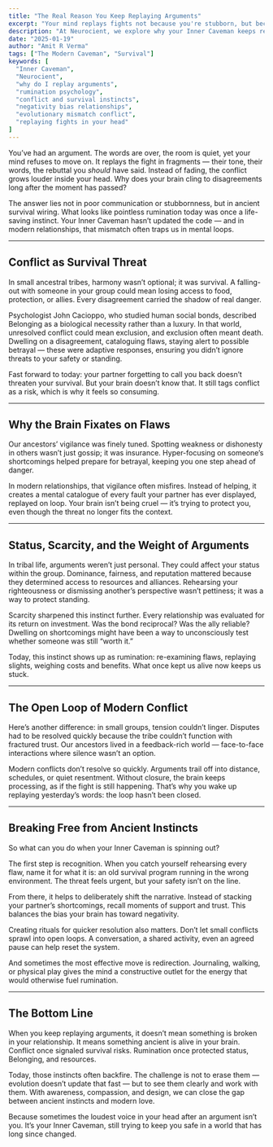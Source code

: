 ```yaml
---
title: "The Real Reason You Keep Replaying Arguments"
excerpt: "Your mind replays fights not because you're stubborn, but because ancient survival instincts still treat conflict as a threat. Understanding this mismatch helps you break free from endless loops."
description: "At Neurocient, we explore why your Inner Caveman keeps replaying arguments. From survival instincts around status and Belonging to the brain’s negativity bias, evolutionary mismatch explains why conflict lingers—and how to break the loop."
date: "2025-01-19"
author: "Amit R Verma"
tags: ["The Modern Caveman", "Survival"]
keywords: [
  "Inner Caveman",
  "Neurocient",
  "why do I replay arguments",
  "rumination psychology",
  "conflict and survival instincts",
  "negativity bias relationships",
  "evolutionary mismatch conflict",
  "replaying fights in your head"
]
---
```



You’ve had an argument. The words are over, the room is quiet, yet your mind refuses to move on. It replays the fight in fragments — their tone, their words, the rebuttal you *should* have said. Instead of fading, the conflict grows louder inside your head. Why does your brain cling to disagreements long after the moment has passed?  

The answer lies not in poor communication or stubbornness, but in ancient survival wiring. What looks like pointless rumination today was once a life-saving instinct. Your Inner Caveman hasn’t updated the code — and in modern relationships, that mismatch often traps us in mental loops.  

---

## Conflict as Survival Threat  

In small ancestral tribes, harmony wasn’t optional; it was survival. A falling-out with someone in your group could mean losing access to food, protection, or allies. Every disagreement carried the shadow of real danger.  

Psychologist John Cacioppo, who studied human social bonds, described Belonging as a biological necessity rather than a luxury. In that world, unresolved conflict could mean exclusion, and exclusion often meant death. Dwelling on a disagreement, cataloguing flaws, staying alert to possible betrayal — these were adaptive responses, ensuring you didn’t ignore threats to your safety or standing.  

Fast forward to today: your partner forgetting to call you back doesn’t threaten your survival. But your brain doesn’t know that. It still tags conflict as a risk, which is why it feels so consuming.  

---

## Why the Brain Fixates on Flaws  

Our ancestors’ vigilance was finely tuned. Spotting weakness or dishonesty in others wasn’t just gossip; it was insurance. Hyper-focusing on someone’s shortcomings helped prepare for betrayal, keeping you one step ahead of danger.  

In modern relationships, that vigilance often misfires. Instead of helping, it creates a mental catalogue of every fault your partner has ever displayed, replayed on loop. Your brain isn’t being cruel — it’s trying to protect you, even though the threat no longer fits the context.  

---

## Status, Scarcity, and the Weight of Arguments  

In tribal life, arguments weren’t just personal. They could affect your status within the group. Dominance, fairness, and reputation mattered because they determined access to resources and alliances. Rehearsing your righteousness or dismissing another’s perspective wasn’t pettiness; it was a way to protect standing.  

Scarcity sharpened this instinct further. Every relationship was evaluated for its return on investment. Was the bond reciprocal? Was the ally reliable? Dwelling on shortcomings might have been a way to unconsciously test whether someone was still “worth it.”  

Today, this instinct shows up as rumination: re-examining flaws, replaying slights, weighing costs and benefits. What once kept us alive now keeps us stuck.  

---

## The Open Loop of Modern Conflict  

Here’s another difference: in small groups, tension couldn’t linger. Disputes had to be resolved quickly because the tribe couldn’t function with fractured trust. Our ancestors lived in a feedback-rich world — face-to-face interactions where silence wasn’t an option.  

Modern conflicts don’t resolve so quickly. Arguments trail off into distance, schedules, or quiet resentment. Without closure, the brain keeps processing, as if the fight is still happening. That’s why you wake up replaying yesterday’s words: the loop hasn’t been closed.  

---

## Breaking Free from Ancient Instincts  

So what can you do when your Inner Caveman is spinning out?  

The first step is recognition. When you catch yourself rehearsing every flaw, name it for what it is: an old survival program running in the wrong environment. The threat feels urgent, but your safety isn’t on the line.  

From there, it helps to deliberately shift the narrative. Instead of stacking your partner’s shortcomings, recall moments of support and trust. This balances the bias your brain has toward negativity.  

Creating rituals for quicker resolution also matters. Don’t let small conflicts sprawl into open loops. A conversation, a shared activity, even an agreed pause can help reset the system.  

And sometimes the most effective move is redirection. Journaling, walking, or physical play gives the mind a constructive outlet for the energy that would otherwise fuel rumination.  

---
<CavemanSpot
  prompt="Think of the last argument you couldn’t stop replaying. Was it really about the fight—or your brain staying on high alert for threats?"
  mode="inline"
/>
---

## The Bottom Line  

When you keep replaying arguments, it doesn’t mean something is broken in your relationship. It means something ancient is alive in your brain. Conflict once signaled survival risks. Rumination once protected status, Belonging, and resources.  

Today, those instincts often backfire. The challenge is not to erase them — evolution doesn’t update that fast — but to see them clearly and work with them. With awareness, compassion, and design, we can close the gap between ancient instincts and modern love.  

Because sometimes the loudest voice in your head after an argument isn’t you. It’s your Inner Caveman, still trying to keep you safe in a world that has long since changed.  
